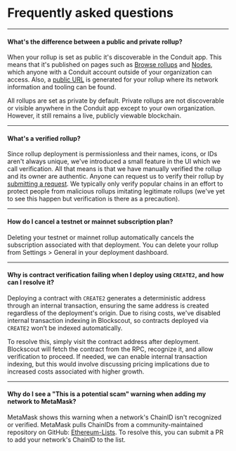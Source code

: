 # Frequently asked questions

---

#### What's the difference between a public and private rollup?

When your rollup is set as public it's discoverable in the Conduit app. This means that it's published on pages such as [Browse rollups](https://app.conduit.xyz/browse-networks) and [Nodes](https://app.conduit.xyz/nodes), which anyone with a Conduit account outside of your organization can access. Also, a [public URL](https://app.conduit.xyz/published/view/zora-mainnet-0) is generated for your rollup where its network information and tooling can be found.

All rollups are set as private by default. Private rollups are not discoverable or visible anywhere in the Conduit app except to your own organization. However, it still remains a live, publicly viewable blockchain.

---

#### What's a verified rollup?

Since rollup deployment is permissionless and their names, icons, or IDs aren't always unique, we've introduced a small feature in the UI which we call verification. All that means is that we have manually verified the rollup and its owner are authentic. Anyone can request us to verify their rollup by [submitting a request](https://conduitxyz.typeform.com/to/UYTp17YT). We typically only verify popular chains in an effort to protect people from malicious rollups imitating legitimate rollups (we've yet to see this happen but verification is there as a precaution).

---

#### How do I cancel a testnet or mainnet subscription plan?

Deleting your testnet or mainnet rollup automatically cancels the subscription associated with that deployment. You can delete your rollup from Settings > General in your deployment dashboard.

---

#### Why is contract verification failing when I deploy using `CREATE2`, and how can I resolve it?

Deploying a contract with `CREATE2` generates a deterministic address through an internal transaction, ensuring the same address is created regardless of the deployment's origin. Due to rising costs, we've disabled internal transaction indexing in Blockscout, so contracts deployed via `CREATE2` won’t be indexed automatically.

To resolve this, simply visit the contract address after deployment. Blockscout will fetch the contract from the RPC, recognize it, and allow verification to proceed. If needed, we can enable internal transaction indexing, but this would involve discussing pricing implications due to increased costs associated with higher growth.

---

#### Why do I see a "This is a potential scam" warning when adding my network to MetaMask?

MetaMask shows this warning when a network's ChainID isn't recognized or verified. MetaMask pulls ChainIDs from a community-maintained repository on GitHub: [Ethereum-Lists](https://github.com/ethereum-lists/chains). To resolve this, you can submit a PR to add your network's ChainID to the list.
